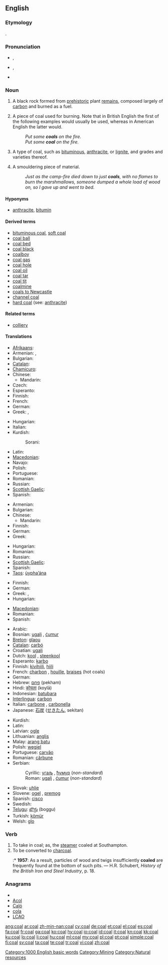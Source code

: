 ==English==
{{wikipedia}}

===Etymology===
{{etyl|ang}} {{term|col|lang=ang}}.

===Pronunciation===
* {{a|UK}} {{IPA|/kəʊl/}}, {{SAMPA|/k@Ul/}}
*: {{rhymes|əʊl}}
* {{a|GenAm}} {{IPA|/kɒʊl/}}, {{SAMPA|/kQUl/}}
*: {{audio|en-us-coal.ogg|Audio (US)}}
* {{homophones|cole|kohl}}

===Noun===
{{en-noun|pl=coal|pl2=coals}}

# {{uncountable}} A black rock formed from [[prehistoric]] plant [[remains]], composed largely of [[carbon]] and burned as a fuel.
# {{countable}} A piece of coal used for burning. Note that in British English the first of the following examples would usually be used, whereas in American English the latter would.
#: ''Put some '''coals''' on the fire.''
#: ''Put some '''coal''' on the fire.''
# {{countable}} A type of coal, such as [[bituminous]], [[anthracite]], or [[lignite]], and grades and varieties thereof.
# {{countable}} A smouldering piece of material.
#: ''Just as the camp-fire died down to just '''coals''', with no flames to burn the marshmallows, someone dumped a whole load of wood on, so I gave up and went to bed.''

====Hyponyms====
* [[anthracite]], [[bitumin]]

====Derived terms====
* [[bituminous coal]], [[soft coal]]
* [[coal ball]]
* [[coal bed]]
* [[coal black]]
* [[coalboy]]
* [[coal gas]]
* [[coal hole]]
* [[coal oil]]
* [[coal tar]]
* [[coal tit]]
* [[coalmine]]
* [[coals to Newcastle]]
* [[channel coal]]
* [[hard coal]] (see: [[anthracite]])

====Related terms====
* [[colliery]]

====Translations====
{{trans-top|uncountable: carbon rock}}
* [[Afrikaans]]: {{t-|af|steenkool|xs=Afrikaans}}
* Armenian: {{t-|hy|ածուխ|tr=açux}}, {{qualifier|bituminous}} {{t-|hy|քարածուխ|tr=k'araçux}}
* Bulgarian: {{t-|bg|въглища|p}}
* [[Catalan]]: {{t|ca|carbó|m}}
* [[Chamicuro]]: {{tø|ccc|kajs̈ho'meki}}
* Chinese:
** Mandarin: {{t-|cmn|煤|tr=méi|sc=Hani}}
* Czech: {{t+|cs|uhlí|n}}
* Esperanto: {{t+|eo|terkarbo|xs=Esperanto}}
* Finnish: {{t+|fi|kivihiili}}
* French: {{t+|fr|charbon}}
* German: {{t+|de|Kohle|f}}
* Greek: {{t|el|γαιάνθρακας|tr=gaiánthrakas}},  {{t|el|λιθάνθρακας|m|tr=liθánθrakas}}
{{trans-mid}}
* Hungarian: {{t+|hu|szén}}
* Italian: {{t-|it|carbone}}
* Kurdish:
*: Sorani: {{t|ku|خه‌ڵوزی به‌رد|tr=xelluzî berd|sc=ku-Arab}}
* Latin: {{t-|la|carbo|m|alt=carbō}}
* [[Macedonian]]: {{t|mk|јаглен|m|tr=jáglen}}
* Navajo: {{tø|nv|tsékǫʼ}}
* Polish: {{t+|pl|węgiel|m}}
* Portuguese: {{t+|pt|carvão}}
* Romanian: {{t-|ro|cărbune}}
* Russian: {{t+|ru|уголь|m|tr=úgol'}}
* [[Scottish Gaelic]]: {{t-|gd|gual|m|xs=Scottish Gaelic}}
* Spanish: {{t+|es|carbón|m}}
{{trans-bottom}}

{{trans-top|countable: carbon rock}}
* Armenian: {{t-|hy|ածուխ|tr=açux}}
* Bulgarian: {{t|bg|въглен|m}}
* Chinese:
** Mandarin: {{t-|cmn|煤|tr=méi|sc=Hani}}
* Finnish: {{t+|fi|hiili}}
* German: {{t+|de|Kohle|f}}
* Greek: {{t+|el|κάρβουνο|n|tr=kárvouno}}
{{trans-mid}}
* Hungarian: {{t+|hu|szén}}
* Romanian: {{t-|ro|cărbune|m}}
* Russian: {{t|ru|уголёк|m|tr=ugoljók}}
* [[Scottish Gaelic]]: {{t-|gd|gual|m|xs=Scottish Gaelic}}
* Spanish: {{t+|es|carbón|m}}
* [[Taos]]: [[ùypha’ána]]
{{trans-bottom}}

{{trans-top|smouldering material}}
* Finnish: {{t-|fi|hiillos}}
* German: {{t+|de|Kohle}}
* Greek: {{t+|el|κάρβουνο|n|tr=kárvouno}},  {{t+|el|άνθρακας|m|tr=ánθrakas}}
* Hungarian: {{t+|hu|szén}}
{{trans-mid}}
* [[Macedonian]]: {{t-|mk|ќумур|m|tr=ḱúmur}}
* Romanian: {{t-|ro|tăciune|m}}
* Spanish: {{t+|es|brasa|f}}
{{trans-bottom}}

{{checktrans-top}}
* Arabic: {{Arab|[[فحم]]}}
* Bosnian: [[ugalj#Bosnian|ugalj]] {{m}}, [[ćumur#Bosnian|ćumur]] {{m}}
* [[Breton]]: [[glaou]]
* [[Catalan]]: [[carbó]] {{m}}
* Croatian: [[ugalj#Croatian|ugalj]] {{m}}
* Dutch: [[kool]] {{m}}, [[steenkool]] {{m}}
* Esperanto: [[karbo]]
* Finnish: [[kivihiili]], [[hiili]]
* French: [[charbon]] {{m}}, [[houille]], [[braises]] {{f}} (hot coals)
* German: {{t+|de|Kohle}} {{f}}
* Hebrew: [[פחם]] (pekham) {{m}}
* Hindi: [[कोयला]] (koylā)
* Indonesian: [[batu]][[bara]]
* [[Interlingua]]: [[carbon]]
* Italian: [[carbone]] {{m}}, [[carbonella]] {{f}}
* Japanese: [[石炭]] ([[せきたん]], sekitan)
{{trans-mid}}
* Kurdish: {{t|ku|kumirr}} {{f}}
* Latin: {{t-|la|carbo|m|alt=carbō}}
* Latvian: [[ogle]]
* Lithuanian: [[anglis]]
* Malay: [[arang batu]]
* Polish: [[węgiel]] {{m}}
* Portuguese: [[carvão]] {{m}}
* Romanian: [[cărbune]] {{m}}
* Serbian:
*: Cyrillic: [[угаљ#Serbian|угаљ]] {{m}}, [[ћумур#Serbian|ћумур]] {{m}} (''non-standard'')
*: Roman: [[ugalj#Serbian|ugalj]] {{m}}, [[ćumur#Serbian|ćumur]] {{m}} (''non-standard'')
* Slovak: [[uhlie]] {{n}}
* Slovene: [[ogel]] {{m}}, [[premog]] {{m}}
* Spanish: [[cisco]]
* Swedish: {{t|sv|kol}}
* [[Telugu]]: [[బొగ్గు]] (boggu)
* Turkish: [[kömür]]
* Welsh: [[glo]] {{m}}
{{trans-bottom}}

===Verb===
{{en-verb}}

# To take in coal; as, the [[steamer]] coaled at Southampton.
# To be converted to [[charcoal]].
#:* '''1957''': As a result, particles of wood and twigs insufficiently '''coaled''' are frequently found at the bottom of such pits. &mdash; H.R. Schubert, ''History of the British Iron and Steel Industry'', p. 18.

===Anagrams===
* {{alphagram|aclo}}
* [[Acol#English|Acol]]
* [[Caló#English|Caló]]
* [[cola#English|cola]]
* [[LCAO#English|LCAO]]

[[Category:1000 English basic words]]
[[Category:Mining]]
[[Category:Natural resources]]

[[ang:coal]]
[[ar:coal]]
[[zh-min-nan:coal]]
[[cy:coal]]
[[de:coal]]
[[et:coal]]
[[el:coal]]
[[es:coal]]
[[fa:coal]]
[[fr:coal]]
[[ga:coal]]
[[ko:coal]]
[[hy:coal]]
[[io:coal]]
[[id:coal]]
[[it:coal]]
[[kn:coal]]
[[kk:coal]]
[[ku:coal]]
[[lo:coal]]
[[li:coal]]
[[hu:coal]]
[[ml:coal]]
[[my:coal]]
[[pl:coal]]
[[pt:coal]]
[[simple:coal]]
[[fi:coal]]
[[sv:coal]]
[[ta:coal]]
[[te:coal]]
[[tr:coal]]
[[vi:coal]]
[[zh:coal]]